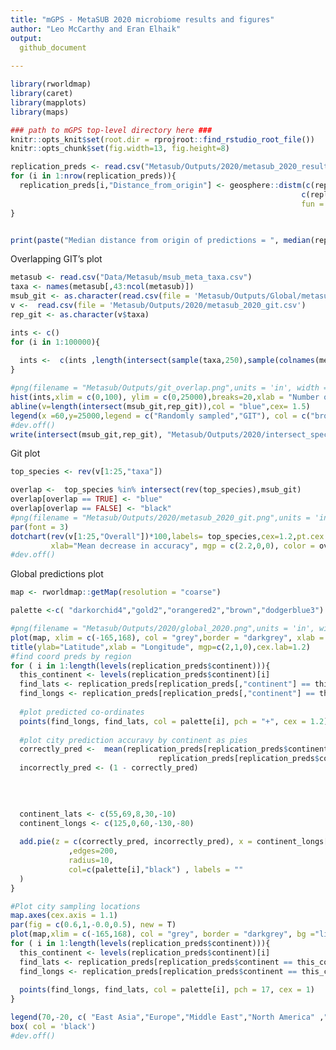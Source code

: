```yaml
---
title: "mGPS - MetaSUB 2020 microbiome results and figures"
author: "Leo McCarthy and Eran Elhaik"
output: 
  github_document
    
---
```

```r
library(rworldmap)
library(caret)
library(mapplots)
library(maps)
```

```r
### path to mGPS top-level directory here ###
knitr::opts_knit$set(root.dir = rprojroot::find_rstudio_root_file())
knitr::opts_chunk$set(fig.width=13, fig.height=8) 
```



```r
replication_preds <- read.csv("Metasub/Outputs/2020/metasub_2020_results.csv")
for (i in 1:nrow(replication_preds)){
  replication_preds[i,"Distance_from_origin"] <- geosphere::distm(c(replication_preds[i,"longPred"],replication_preds[i,"latPred"]), 
                                                                 c(replication_preds[i,"longitude"],replication_preds[i,"latitude"]), 
                                                                 fun = geosphere::distHaversine)/1000
}


print(paste("Median distance from origin of predictions = ", median(replication_preds$Distance_from_origin), "Proportion of predictions within 500km =", mean(replication_preds$Distance_from_origin < 500)))
```

Overlapping GIT's plot

```r
metasub <- read.csv("Data/Metasub/msub_meta_taxa.csv")
taxa <- names(metasub[,43:ncol(metasub)])
msub_git <- as.character(read.csv(file = 'Metasub/Outputs/Global/metasub_global_git.csv')$taxa)
v <-  read.csv(file = 'Metasub/Outputs/2020/metasub_2020_git.csv')
rep_git <- as.character(v$taxa)

ints <- c()
for (i in 1:100000){
  
  ints <-  c(ints ,length(intersect(sample(taxa,250),sample(colnames(metasub[,43:ncol(metasub)]),250))))
}

#png(filename = "Metasub/Outputs/git_overlap.png",units = 'in', width = 13, height = 8,res = 300)
hist(ints,xlim = c(0,100), ylim = c(0,25000),breaks=20,xlab = "Number of overlapping taxa", col = "brown1",main = "")
abline(v=length(intersect(msub_git,rep_git)),col = "blue",cex= 1.5)
legend(x =60,y=25000,legend = c("Randomly sampled","GIT"), col = c("brown1","blue"), pt.cex = 1.5,pch = 15)
#dev.off()
write(intersect(msub_git,rep_git), "Metasub/Outputs/2020/intersect_species.txt")

```

Git plot

```r
top_species <- rev(v[1:25,"taxa"])

overlap <-  top_species %in% intersect(rev(top_species),msub_git)
overlap[overlap == TRUE] <- "blue"
overlap[overlap == FALSE] <- "black"
#png(filename = "Metasub/Outputs/2020/metasub_2020_git.png",units = 'in', width = 13, height = 8,res = 300)
par(font = 3)
dotchart(rev(v[1:25,"Overall"])*100,labels= top_species,cex=1.2,pt.cex = 1.3,
         xlab="Mean decrease in accuracy", mgp = c(2.2,0,0), color = overlap)
#dev.off()
```

Global predictions plot
```r


map <- rworldmap::getMap(resolution = "coarse")

palette <-c( "darkorchid4","gold2","orangered2","brown","dodgerblue3")

#png(filename = "Metasub/Outputs/2020/global_2020.png",units = 'in', width = 13, height = 8,res = 300)
plot(map, xlim = c(-165,168), col = "grey",border = "darkgrey", xlab = "", ylab = '', bg = "lightskyblue1")
title(ylab="Latitude",xlab = "Longitude", mgp=c(2,1,0),cex.lab=1.2)
#find coord preds by region
for ( i in 1:length(levels(replication_preds$continent))){
  this_continent <- levels(replication_preds$continent)[i]
  find_lats <- replication_preds[replication_preds[,"continent"] == this_continent,][,"latPred"]
  find_longs <- replication_preds[replication_preds[,"continent"] == this_continent,][,"longPred"]
  
  #plot predicted co-ordinates
  points(find_longs, find_lats, col = palette[i], pch = "+", cex = 1.2)
  
  #plot city prediction accuravy by continent as pies
  correctly_pred <-  mean(replication_preds[replication_preds$continent == this_continent,"cityPred"]== 
                                 replication_preds[replication_preds$continent == this_continent,"city"]) 
  incorrectly_pred <- (1 - correctly_pred) 

  
  
  
  continent_lats <- c(55,69,8,30,-10)
  continent_longs <- c(125,0,60,-130,-80)
  
  add.pie(z = c(correctly_pred, incorrectly_pred), x = continent_longs[i], y = continent_lats[i]
             ,edges=200,
             radius=10,
             col=c(palette[i],"black") , labels = ""
  )
}

#Plot city sampling locations
map.axes(cex.axis = 1.1)
par(fig = c(0.6,1,-0.0,0.5), new = T) 
plot(map,xlim = c(-165,168), col = "grey", border = "darkgrey", bg ="lightskyblue1")
for ( i in 1:length(levels(replication_preds$continent))){
  this_continent <- levels(replication_preds$continent)[i]
  find_lats <- replication_preds[replication_preds$continent == this_continent,]$latitude
  find_longs <- replication_preds[replication_preds$continent == this_continent,]$longitude
  
  points(find_longs, find_lats, col = palette[i], pch = 17, cex = 1)
}

legend(70,-20, c( "East Asia","Europe","Middle East","North America" ,"South America"), pch = 17, col = palette, cex = 0.65, bg ="lightskyblue1")
box( col = 'black')
#dev.off()

```




